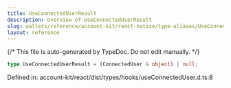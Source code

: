 ```yaml
---
title: UseConnectedUserResult
description: Overview of UseConnectedUserResult
slug: wallets/reference/account-kit/react-native/type-aliases/UseConnectedUserResult
layout: reference
---
```


{/* This file is auto-generated by TypeDoc. Do not edit manually. */}

```ts
type UseConnectedUserResult = (ConnectedUser & object) | null;
```

Defined in: account-kit/react/dist/types/hooks/useConnectedUser.d.ts:8
